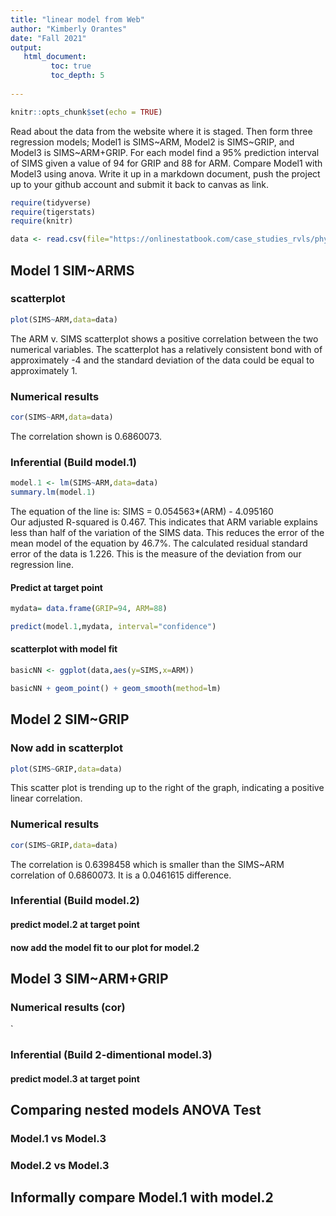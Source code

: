 ```yaml
---
title: "linear model from Web"
author: "Kimberly Orantes"
date: "Fall 2021"
output:
   html_document:
         toc: true
         toc_depth: 5
        
---
```


```r
knitr::opts_chunk$set(echo = TRUE)
```

Read about the data from the website where it is staged.  Then form three regression models; Model1 is SIMS~ARM, Model2 is SIMS~GRIP, and Model3 is SIMS~ARM+GRIP. For each model find a 95% prediction interval of SIMS given a value of 94  for GRIP and 88 for ARM. Compare Model1 with Model3 using anova. Write it up in a markdown document, push the project up to your github account and submit it back to canvas as link. 

 


```r
require(tidyverse)
require(tigerstats)
require(knitr)

```

```r
data <- read.csv(file="https://onlinestatbook.com/case_studies_rvls/physical_strength/data.txt",sep="",header=TRUE)  

```

## Model 1 SIM~ARMS

### scatterplot

```r
plot(SIMS~ARM,data=data)
```

The ARM v. SIMS scatterplot shows a positive correlation between the two numerical variables. The scatterplot has a relatively consistent bond with of approximately -4 and the standard deviation of the data could be equal to approximately 1.  
   
### Numerical results

```r
cor(SIMS~ARM,data=data)
```

The correlation shown is 0.6860073.  
  
### Inferential  (Build model.1)

```r
model.1 <- lm(SIMS~ARM,data=data)
summary.lm(model.1)
```

The equation of the line is: SIMS = 0.054563*(ARM) - 4.095160  
Our adjusted R-squared is 0.467. This indicates that ARM variable explains less than half of the variation of the SIMS data. This reduces the error of the mean model of the equation by 46.7%. The calculated residual standard error of the data is 1.226. This is the measure of the deviation from our regression line.  
  
#### Predict at target point

```r
mydata= data.frame(GRIP=94, ARM=88)
```

```r
predict(model.1,mydata, interval="confidence")
```


#### scatterplot with model fit
  
```r
basicNN <- ggplot(data,aes(y=SIMS,x=ARM))
```

```r
basicNN + geom_point() + geom_smooth(method=lm)
``` 

## Model 2 SIM~GRIP

### Now add in scatterplot

```r
plot(SIMS~GRIP,data=data)
```

This scatter plot is trending up to the right of the graph, indicating a positive linear correlation.  
  
### Numerical results 

```r
cor(SIMS~GRIP,data=data)
```
  
The correlation is 0.6398458 which is smaller than the SIMS~ARM correlation of 0.6860073. It is a 0.0461615 difference.  
  
### Inferential  (Build model.2)
  

#### predict model.2 at target point

#### now add the model fit to our plot for model.2
  


## Model 3 SIM~ARM+GRIP

### Numerical results (cor)

`
  
### Inferential  (Build 2-dimentional model.3)

#### predict model.3 at target point
  

## Comparing nested models ANOVA Test

### Model.1 vs Model.3
### Model.2 vs Model.3

## Informally compare Model.1 with model.2

